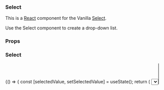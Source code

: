 

<Meta title="Select" component={Select} />

### Select

This is a [React](https://reactjs.org/) component for the Vanilla [Select](https://docs.vanillaframework.io/base/forms/#select).

Use the Select component to create a drop-down list.

### Props

<ArgsTable of={Select} />

### Select

<Canvas>
  <Story name="Select">
    {() => {
      const [selectedValue, setSelectedValue] = useState();
      return (
        <Select
          name="exampleSelect"
          id="exampleSelect2"
          defaultValue=""
          options={[
            { value: "", disabled: "disabled", label: "Select an option" },
            { value: "1", label: "Cosmic Cuttlefish" },
            { value: "2", label: "Bionic Beaver" },
            { value: "3", label: "Xenial Xerus" },
          ]}
          label="Ubuntu releases"
          onChange={(selected) => setSelectedValue(selected)}
        />
      );
    }}
  </Story>
</Canvas>

### Select multiple

<Canvas>
  <Story name="Select multiple">
    <Select
      name="exampleSelectMulti"
      id="exampleSelectMulti2"
      options={[
        { value: "", disabled: "disabled", label: "Select..." },
        { value: "1", label: "Cosmic Cuttlefish" },
        { value: "2", label: "Bionic Beaver" },
        { value: "3", label: "Xenial Xerus" },
      ]}
      label="Ubuntu releases"
      multiple
    />
  </Story>
</Canvas>
